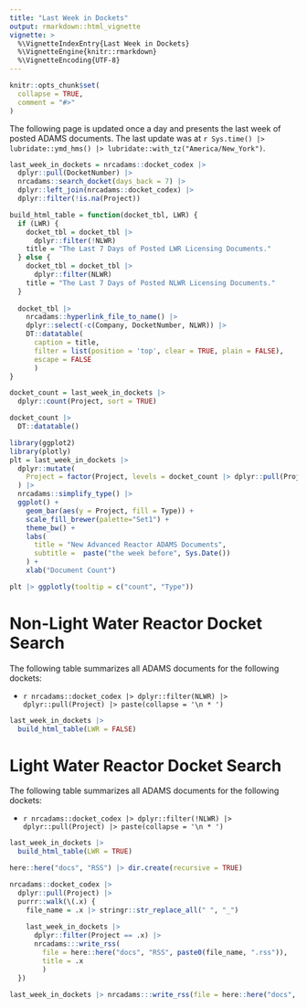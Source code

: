 ```yaml
---
title: "Last Week in Dockets"
output: rmarkdown::html_vignette
vignette: >
  %\VignetteIndexEntry{Last Week in Dockets}
  %\VignetteEngine{knitr::rmarkdown}
  %\VignetteEncoding{UTF-8}
---
```


```r
knitr::opts_chunk$set(
  collapse = TRUE,
  comment = "#>"
)
```

The following page is updated once a day and presents the last week of posted ADAMS documents. The last update was at `r Sys.time() |> lubridate::ymd_hms() |> lubridate::with_tz("America/New_York")`.

```r
last_week_in_dockets = nrcadams::docket_codex |>
  dplyr::pull(DocketNumber) |>
  nrcadams::search_docket(days_back = 7) |>
  dplyr::left_join(nrcadams::docket_codex) |>
  dplyr::filter(!is.na(Project))

build_html_table = function(docket_tbl, LWR) {
  if (LWR) {
    docket_tbl = docket_tbl |> 
      dplyr::filter(!NLWR)
    title = "The Last 7 Days of Posted LWR Licensing Documents."
  } else {
    docket_tbl = docket_tbl |> 
      dplyr::filter(NLWR)
    title = "The Last 7 Days of Posted NLWR Licensing Documents."
  }
    
  docket_tbl |> 
    nrcadams::hyperlink_file_to_name() |>
    dplyr::select(-c(Company, DocketNumber, NLWR)) |>
    DT::datatable(
      caption = title,
      filter = list(position = 'top', clear = TRUE, plain = FALSE),
      escape = FALSE
      )
}

docket_count = last_week_in_dockets |>
  dplyr::count(Project, sort = TRUE)

docket_count |>
  DT::datatable()

```

```r
library(ggplot2)
library(plotly)
plt = last_week_in_dockets |>
  dplyr::mutate(
    Project = factor(Project, levels = docket_count |> dplyr::pull(Project))
  ) |> 
  nrcadams::simplify_type() |>
  ggplot() +
    geom_bar(aes(y = Project, fill = Type)) +
    scale_fill_brewer(palette="Set1") +
    theme_bw() +
    labs(
      title = "New Advanced Reactor ADAMS Documents",
      subtitle =  paste("the week before", Sys.Date())
    ) +
    xlab("Document Count")

plt |> ggplotly(tooltip = c("count", "Type"))
```

# Non-Light Water Reactor Docket Search

The following table summarizes all ADAMS documents for the following dockets: 

* `r nrcadams::docket_codex |> dplyr::filter(NLWR) |> dplyr::pull(Project) |> paste(collapse = '\n * ')`


```r
last_week_in_dockets |> 
  build_html_table(LWR = FALSE)
```



# Light Water Reactor Docket Search

The following table summarizes all ADAMS documents for the following dockets:

* `r nrcadams::docket_codex |> dplyr::filter(!NLWR) |> dplyr::pull(Project) |> paste(collapse = '\n * ')`


```r
last_week_in_dockets |> 
  build_html_table(LWR = TRUE)
```

```r
here::here("docs", "RSS") |> dir.create(recursive = TRUE)

nrcadams::docket_codex |>
  dplyr::pull(Project) |>
  purrr::walk(\(.x) {
    file_name = .x |> stringr::str_replace_all(" ", "_")
    
    last_week_in_dockets |>
      dplyr::filter(Project == .x) |>
      nrcadams:::write_rss(
        file = here::here("docs", "RSS", paste0(file_name, ".rss")),
        title = .x
        )
  })
  
last_week_in_dockets |> nrcadams:::write_rss(file = here::here("docs", "dockets.rss"))
```
